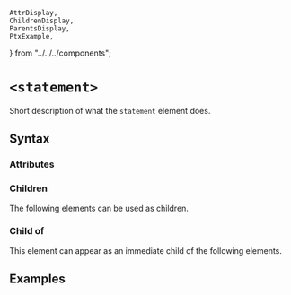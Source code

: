     AttrDisplay,
    ChildrenDisplay,
    ParentsDisplay,
    PtxExample,
} from "../../../components";

# `<statement>`

Short description of what the `statement` element does.

## Syntax

### Attributes

<AttrDisplay name="statement" />

### Children

The following elements can be used as children.

<ChildrenDisplay name="statement" />

### Child of

This element can appear as an immediate child of the following elements.

<ParentsDisplay name="statement" />

## Examples

    